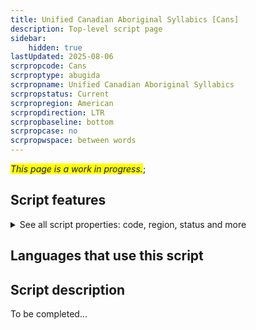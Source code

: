 ```yaml
---
title: Unified Canadian Aboriginal Syllabics [Cans]
description: Top-level script page
sidebar:
    hidden: true
lastUpdated: 2025-08-06
scrpropcode: Cans
scrproptype: abugida
scrpropname: Unified Canadian Aboriginal Syllabics
scrpropstatus: Current
scrpropregion: American
scrpropdirection: LTR
scrpropbaseline: bottom
scrpropcase: no
scrpropwspace: between words
---
```


<span style='background-color:yellow'>_This page is a work in progress._</span>;


## Script features

<details>
<summary> See all script properties: code, region, status and more</summary>
<ScriptInfo />
</details>

## Languages that use this script

<WsList script='Cans' wsMax='5' />

## Script description

To be completed...

